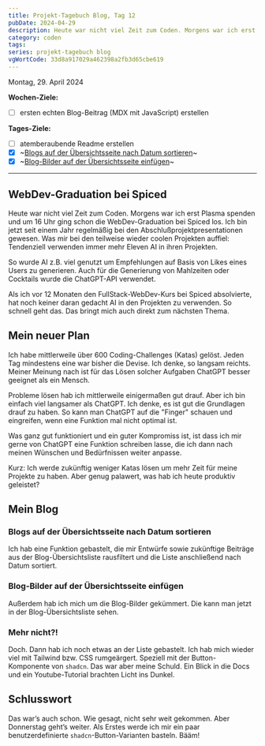 ---
title: Projekt-Tagebuch Blog, Tag 12
pubDate: 2024-04-29
description: Heute war nicht viel Zeit zum Coden. Morgens war ich erst Plasma spenden und um 16 Uhr ging schon die WebDev-Graduation bei Spiced los. Ich bin jetzt seit einem Jahr regelmäßig bei den Abschlußprojektpresentationen gewesen.
category: coden
tags:
series: projekt-tagebuch blog
vgWortCode: 33d8a917029a462398a2fb3d65cbe619
---

Montag, 29. April 2024

**Wochen-Ziele:**

- [ ] ersten echten Blog-Beitrag (MDX mit JavaScript) erstellen

**Tages-Ziele:**

- [ ] atemberaubende Readme erstellen
- [x] ~[Blogs auf der Übersichtsseite nach Datum sortieren](#)~
- [x] ~[Blog-Bilder auf der Übersichtsseite einfügen](#)~

---

## WebDev-Graduation bei Spiced

Heute war nicht viel Zeit zum Coden. Morgens war ich erst Plasma spenden und um 16 Uhr ging schon die WebDev-Graduation bei Spiced los. Ich bin jetzt seit einem Jahr regelmäßig bei den Abschlußprojektpresentationen gewesen. Was mir bei den teilweise wieder coolen Projekten auffiel: Tendenziell verwenden immer mehr Eleven AI in ihren Projekten.

So wurde AI z.B. viel genutzt um Empfehlungen auf Basis von Likes eines Users zu generieren. Auch für die Generierung von Mahlzeiten oder Cocktails wurde die ChatGPT-API verwendet.

Als ich vor 12 Monaten den FullStack-WebDev-Kurs bei Spiced absolvierte, hat noch keiner daran gedacht AI in den Projekten zu verwenden. So schnell geht das. Das bringt mich auch direkt zum nächsten Thema.

## Mein neuer Plan

Ich habe mittlerweile über 600 Coding-Challenges (Katas) gelöst. Jeden Tag mindestens eine war bisher die Devise. Ich denke, so langsam reichts. Meiner Meinung nach ist für das Lösen solcher Aufgaben ChatGPT besser geeignet als ein Mensch.

Probleme lösen hab ich mittlerweile einigermaßen gut drauf. Aber ich bin einfach viel langsamer als ChatGPT. Ich denke, es ist gut die Grundlagen drauf zu haben. So kann man ChatGPT auf die "Finger" schauen und eingreifen, wenn eine Funktion mal nicht optimal ist.

Was ganz gut funktioniert und ein guter Kompromiss ist, ist dass ich mir gerne von ChatGPT eine Funktion schreiben lasse, die ich dann nach meinen Wünschen und Bedürfnissen weiter anpasse.

Kurz: Ich werde zukünftig weniger Katas lösen um mehr Zeit für meine Projekte zu haben. Aber genug palawert, was hab ich heute produktiv geleistet?

## Mein Blog

### Blogs auf der Übersichtsseite nach Datum sortieren

Ich hab eine Funktion gebastelt, die mir Entwürfe sowie zukünftige Beiträge aus der Blog-Übersichtsliste rausfiltert und die Liste anschließend nach Datum sortiert.

### Blog-Bilder auf der Übersichtsseite einfügen

Außerdem hab ich mich um die Blog-Bilder gekümmert. Die kann man jetzt in der Blog-Übersichtsliste sehen.

### Mehr nicht?!

Doch. Dann hab ich noch etwas an der Liste gebastelt. Ich hab mich wieder viel mit Tailwind bzw. CSS rumgeärgert. Speziell mit der Button-Komponente von `shadcn`. Das war aber meine Schuld. Ein Blick in die Docs und ein Youtube-Tutorial brachten Licht ins Dunkel.

## Schlusswort

Das war’s auch schon. Wie gesagt, nicht sehr weit gekommen. Aber Donnerstag geht’s weiter. Als Erstes werde ich mir ein paar benutzerdefinierte `shadcn`-Button-Varianten basteln. Bääm!
